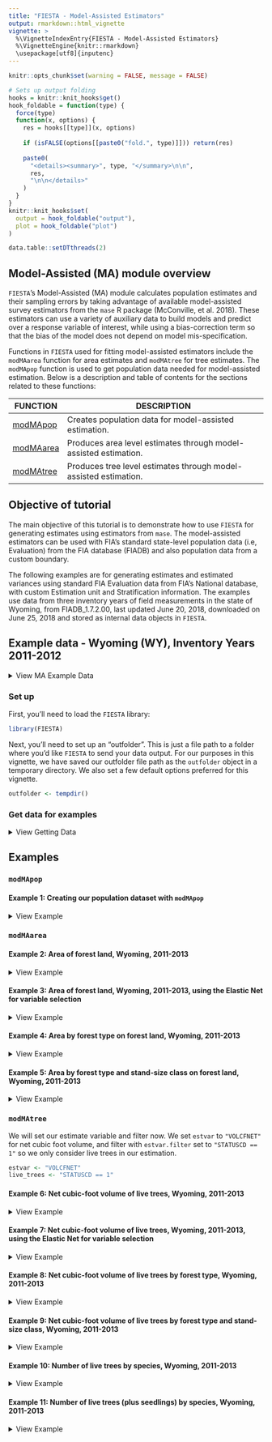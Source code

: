 ```yaml
---
title: "FIESTA - Model-Assisted Estimators"
output: rmarkdown::html_vignette
vignette: >
  %\VignetteIndexEntry{FIESTA - Model-Assisted Estimators}
  %\VignetteEngine{knitr::rmarkdown}
  \usepackage[utf8]{inputenc}
---
```


```r
knitr::opts_chunk$set(warning = FALSE, message = FALSE)
```

```r
# Sets up output folding
hooks = knitr::knit_hooks$get()
hook_foldable = function(type) {
  force(type)
  function(x, options) {
    res = hooks[[type]](x, options)
    
    if (isFALSE(options[[paste0("fold.", type)]])) return(res)
    
    paste0(
      "<details><summary>", type, "</summary>\n\n",
      res,
      "\n\n</details>"
    )
  }
}
knitr::knit_hooks$set(
  output = hook_foldable("output"),
  plot = hook_foldable("plot")
)
```

```r
data.table::setDTthreads(2)
```

## Model-Assisted (MA) module overview

`FIESTA`'s Model-Assisted (MA) module calculates population estimates and their sampling errors by taking advantage of available model-assisted survey estimators from the `mase` R package (McConville, et al. 2018). These estimators can use a variety of auxiliary data to build models and predict over a response variable of interest, while using a bias-correction term so that the bias of the model does not depend on model mis-specification. 

Functions in `FIESTA` used for fitting model-assisted estimators include the `modMAarea` function for area estimates and `modMAtree` for tree estimates. The `modMApop` function is used to get population data needed for model-assisted estimation. Below is a description and table of contents for the sections related to these functions:

FUNCTION  | DESCRIPTION
-------------- | ---------------------------------------------------------------
[modMApop](#modMApop) | Creates population data for model-assisted estimation.
[modMAarea](#modMAarea) | Produces area level estimates through model-assisted estimation.
[modMAtree](#modMAtree) | Produces tree level estimates through model-assisted estimation.


## Objective of tutorial

The main objective of this tutorial is to demonstrate how to use `FIESTA` for generating estimates using estimators from `mase`. The model-assisted estimators can be used with FIA's standard state-level population data (i.e, Evaluation) from the FIA database (FIADB) and also population data from a custom boundary. 

The following examples are for generating estimates and estimated variances using standard FIA Evaluation data from FIA's National database, with custom Estimation unit and Stratification information. The examples use data from three inventory years of field measurements in the state of Wyoming, from FIADB_1.7.2.00, last updated June 20, 2018, downloaded on June 25, 2018 and stored as internal data objects in `FIESTA`.

<!-- The Green-Book estimators can be used with FIA's standard state-level population data (i.e, Evaluation) from the FIA database (FIADB) and also population data from a custom boundary. The population data includes a set of FIA plot data and summarized auxiliary information for post-stratification, including a table of area by estimation unit within the population, and a table of strata proportions by estimation unit. This tutorial steps through several examples using FIESTA's Green Book module, for three different populations: (POP1) an FIA standard Evaluation, Wyoming 561301; (POP2) a custom boundary with one population, Bighorn National Forest; and (POP3) a custom boundary with sub-populations, Bighorn National Forest Districts. All examples can be used with any population, standard or custom. -->


## Example data - Wyoming (WY), Inventory Years 2011-2012

<details>
  <summary>View MA Example Data</summary>


Data Frame | Description
-----------| --------------------------------------------------------------------------------
WYplt      | WY plot-level data
WYcond     | WY condition-level data
WYtree     | WY tree-level data

External data            | Description
-------------------------| ------------------------------------------------------------------
WYbighorn_adminbnd.shp   | Polygon shapefile of WY Bighorn National Forest Administrative boundary*
WYbighorn_districtbnd.shp| Polygon shapefile of WY Bighorn National Forest District boundaries**
WYbighorn_forest_nonforest_250m.tif| GeoTIFF raster of predicted forest/nonforest (1/0) for stratification*** 
WYbighorn_dem_250m.img   | Erdas Imagine raster of elevation change, in meters****

*USDA Forest Service, Automated Lands Program (ALP). 2018. S_USA.AdministrativeForest (http://data.fs.usda.gov/geodata/edw). Description: An area encompassing all the National Forest System lands administered by an administrative unit. The area encompasses private lands, other governmental agency lands, and may contain National Forest System lands within the proclaimed boundaries of another administrative unit. All National Forest System lands fall within one and only one Administrative Forest Area.

**USDA Forest Service, Automated Lands Program (ALP). 2018. S_USA.RangerDistrict (http://data.fs.usda.gov/geodata/edw). Description: A depiction of the boundary that encompasses a Ranger District.

***Based on MODIS-based classified map resampled from 250m to 500m resolution and reclassified from 3 to 2 classes: 1:forest; 2:nonforest. Projected in Albers Conical Equal Area, Datum NAD27 (Ruefenacht et al. 2008). Clipped to extent of WYbighorn_adminbnd.shp.

****USGS National Elevation Dataset (NED), resampled from 30m resolution to 250m. Projected in Albers Conical Equal Area, Datum NAD27 (U.S. Geological Survey 2017). Clipped to boundary of WYbighorn_adminbnd.shp.

</details>

### Set up 

First, you'll need to load the `FIESTA` library:

```r
library(FIESTA)
```

Next, you'll need to set up an "outfolder". This is just a file path to a folder where you'd like `FIESTA` to send your data output. For our purposes in this vignette, we have saved our outfolder file path as the `outfolder` object in a temporary directory. We also set a few default options preferred for this vignette.

```r
outfolder <- tempdir()
```


### Get data for examples

<details>
  <summary>View Getting Data</summary>

Now that we've loaded `FIESTA` and setup our outfolder, we can retrieve the data needed to run the examples. First, we point to some external data and predictor layers stored in `FIESTA` and derive new predictor layers using the `terra` package. 

```r
# File names for external spatial data
WYbhfn <- system.file("extdata", "sp_data/WYbighorn_adminbnd.shp",
                      package = "FIESTA")
WYbhdistfn <- system.file("extdata", "sp_data/WYbighorn_districtbnd.shp",
                          package = "FIESTA")

## predictor variables
fornffn <- system.file("extdata", "sp_data/WYbighorn_forest_nonforest_250m.tif",
                       package = "FIESTA")
demfn <- system.file("extdata", "sp_data/WYbighorn_dem_250m.img",
                     package = "FIESTA")

# Derive new predictor layers from dem
library(terra)
dem <- rast(demfn)
slpfn <- paste0(outfolder, "/WYbh_slp.img")
slp <- terra::terrain(dem,
                      v = "slope",
                      unit = "degrees",
                      filename = slpfn, 
                      overwrite = TRUE,
                      NAflag = -99999.0)
aspfn <- paste0(outfolder, "/WYbh_asp.img")
asp <- terra::terrain(dem,
                      v = "aspect",
                      unit = "degrees", 
                      filename = aspfn,
                      overwrite = TRUE,
                      NAflag = -99999.0)
```

Next, we can get our FIA plot data and set up our auxiliary data. We can get our FIA plot data with the `spMakeSpatialPoints` function from `FIESTA`. For more information on how to use this function, please see the `sp` vignette included with `FIESTA` (link). 

```r
WYspplt <- spMakeSpatialPoints(
  xyplt = WYplt,
  xy.uniqueid = "CN",
  xvar = "LON_PUBLIC",
  yvar = "LAT_PUBLIC",
  xy.crs = 4269
)

rastlst.cont <- c(demfn, slpfn, aspfn)
rastlst.cont.name <- c("dem", "slp", "asp")
rastlst.cat <- fornffn
rastlst.cat.name <- "fornf"
```

Next, we must generate dataset for model-assisted estimation. We can do this with the `spGetAuxiliary` function from `FIESTA`. Again, see the `sp` vignette for further information on this function. 
 
```r

modeldat <- spGetAuxiliary(
  xyplt = WYspplt,
  uniqueid = "CN",
  unit_layer = WYbhfn,
  unitvar = NULL,
  rastlst.cont = rastlst.cont,
  rastlst.cont.name = rastlst.cont.name,
  rastlst.cat = rastlst.cat,
  rastlst.cat.name = rastlst.cat.name,
  rastlst.cont.stat = "mean",
  asptransform = TRUE,
  rast.asp = aspfn,
  keepNA = FALSE,
  showext = FALSE,
  savedata = FALSE)
```
```r
str(modeldat, max.level = 1)
```

</details>

## Examples

### `modMApop`

#### Example 1: Creating our population dataset with `modMApop`

<details>
  <summary>View Example</summary>
 
We can create our population data for model-assisted estimation. To do so, we use the `modMApop` function in `FIESTA`. We must assign our population tables with the `popTabs` argument (and unique identifiers for these tables with the `popTabIDs` argument if they are not the default), the plot assignment with the `pltassgn` argument, and in auxiliary dataset we just created with the `auxdat` argument. The `spGetAuxiliary` function has done much of the hard work for us so far, so we can just run a simple call to `modMApop`:
 
```r
MApopdat <- modMApop(popTabs = list(tree = WYtree, cond = WYcond),
                     auxdat = modeldat)
```

Note that the `modMApop` function returns a list with lots of information and data for us to use. For a quick look at what this list includes we can use the `str` function: 

```r
str(MApopdat, max.level = 1)
```

Now that we've created our population dataset, we can move on to estimation. 

</details>

### `modMAarea`

#### Example 2: Area of forest land, Wyoming, 2011-2013

<details>
  <summary>View Example</summary>

In this example, we look at estimating the area of forest land in Wyoming from 2011 to 2013 summed to the population unit (`sumunit = TRUE`) with the generalized regression estimator (`MAmethod = "greg"`). `FIESTA` returns raw data for area of forest land, Wyoming, 2011-2013 (sum estimation units). 

```r
area1 <- modMAarea(
  MApopdat = MApopdat, # pop - population calculations for WY, post-stratification
  MAmethod = "greg", # est - model-assisted method
  landarea = "FOREST" # est - forest land filter
  )

```

We can look at the structure of this output with `str` and the estimates below. Note that again `FIESTA` outputs a list. 

```r
str(area1, max.level = 2)

area1$est
```

</details>

#### Example 3: Area of forest land, Wyoming, 2011-2013, using the Elastic Net for variable selection

<details>
  <summary>View Example</summary>

Here, we fit the same model as the above example, but rather than using `"greg"` are our model-assisted method, we can use `"gregEN"` where the EN stands for "elastic net". The elastic net performs variable selection for us, grabbing predictors it finds to be most useful in the model. 

```r
area2 <- modMAarea(
  MApopdat = MApopdat, # pop - population calculations for WY, post-stratification
  MAmethod = "gregEN", # est - model-assisted method
  landarea = "FOREST", # est - forest land filter
  )

```

We can again see that the structure of the list is very similar to that in the above example:

```r
str(area2, max.level = 2)
```

However now the `raw` list has an item call `predselectlst`. We can look at this item now:

```r
area2$raw$predselectlst$totest
```

Notably, we can see that `dem`, `slp`, `asp_cos`, and `asp_sin` were removed from the model. 

</details>

#### Example 4: Area by forest type on forest land, Wyoming, 2011-2013 

<details>
  <summary>View Example</summary>

In this example, we look at adding rows to the output and include returntitle=TRUE to return title information.

```r
area3 <- modMAarea(
    MApopdat = MApopdat,         # pop - population calculations for WY, post-stratification
    MAmethod = "greg",           # est - model-assisted method
    landarea = "FOREST",         # est - forest land filter
    rowvar = "FORTYPCD",         # est - row domain
    returntitle = TRUE           # out - return title information
    )
```

Again, we can look at the contents of the output list. The output now includes titlelst, a list of associated titles.

```r
str(area3, max.level = 1)
```

And the estimates: 

```r
## Estimate and percent sampling error of estimate
area3$est
```

Along with raw data and titles:

```r
## Raw data (list object) for estimate
raw3 <- area3$raw      # extract raw data list object from output
names(raw3)
head(raw3$unit_totest) # estimates by estimation unit (i.e., ESTN_UNIT)
raw3$totest            # estimates for population (i.e., WY)
head(raw3$unit_rowest) # estimates by row, by estimation unit (i.e., ESTN_UNIT)
head(raw3$rowest)      # estimates by row for population (i.e., WY)


## Titles (list object) for estimate
titlelst3 <- area3$titlelst
names(titlelst3)
titlelst3
```

</details>

#### Example 5: Area by forest type and stand-size class on forest land, Wyoming, 2011-2013

<details>
  <summary>View Example</summary>

In this example, we look at adding rows and columns to output, including FIA names. We also output estimates and percent standard error in the same cell with the `allin1` argument in `table_options` and save data to an outfolder with the `outfolder` argument in `savedata_options`. 

```r
## Area of forest land by forest type and stand-size class, Wyoming, 2011-2013
area4 <- modMAarea(
    MApopdat = MApopdat,         # pop - population calculations for WY, post-stratification
    MAmethod = "greg",           # est - model-assisted method
    landarea = "FOREST",         # est - forest land filter
    rowvar = "FORTYPCD",         # est - row domain
    colvar = "STDSZCD",          # est - column domain
    savedata = TRUE,             # out - save data to outfolder
    returntitle = TRUE,          # out - return title information
    table_opts = list(
      row.FIAname = TRUE,          # table - row domain names
      col.FIAname = TRUE,          # table - column domain names
      allin1 = TRUE                # table - return output with est(pse)
      ),
    savedata_opts = list(
      outfolder = outfolder,       # save - outfolder for saving data
      outfn.pre = "WY"             # save - prefix for output files
      )
    )

area4$est
```

We can again look at the output list, estimates, raw data, and titles:

```r
## Look at output list
names(area4)

## Estimate and percent sampling error of estimate
head(area4$est)


## Raw data (list object) for estimate
raw4 <- area4$raw      # extract raw data list object from output
names(raw4)
head(raw4$unit_totest) # estimates by estimation unit (i.e., ESTN_UNIT)
head(raw4$totest)      # estimates for population (i.e., WY)
head(raw4$unit_rowest) # estimates by row, by estimation unit (i.e., ESTN_UNIT)
head(raw4$rowest)      # estimates by row for population (i.e., WY)
head(raw4$unit_colest) # estimates by column, by estimation unit (i.e., ESTN_UNIT)
head(raw4$colest)      # estimates by column for population (i.e., WY)
head(raw4$unit_grpest) # estimates by row and column, by estimation unit (i.e., ESTN_UNIT)
head(raw4$grpest)      # estimates by row and column for population (i.e., WY)


## Titles (list object) for estimate
titlelst4 <- area4$titlelst
names(titlelst4)
titlelst4


## List output files in outfolder
list.files(outfolder, pattern = "WY_area")
list.files(paste0(outfolder, "/rawdata"), pattern = "WY_area")
```

</details>

### `modMAtree`

We will set our estimate variable and filter now. We set `estvar` to `"VOLCFNET"` for net cubic foot volume, and filter with `estvar.filter` set to `"STATUSCD == 1"` so we only consider live trees in our estimation.  

```r
estvar <- "VOLCFNET"
live_trees <- "STATUSCD == 1"
```


#### Example 6: Net cubic-foot volume of live trees, Wyoming, 2011-2013

<details>
  <summary>View Example</summary>

We now will generate estimates by estimation unit (i.e., ESTN_UNIT) and sum to population (i.e., WY) with `modMAtree`.

```r
## Return raw data and titles
## Total net cubic-foot volume of live trees (at least 5 inches diameter), Wyoming, 2011-2013 
tree1 <- modMAtree(
    MApopdat = MApopdat,         # pop - population calculations
    MAmethod = "greg",           # est - model-assisted method
    landarea = "FOREST",         # est - forest land filter
    estvar = estvar,             # est - net cubic-foot volume
    estvar.filter = live_trees,  # est - live trees only
    returntitle = TRUE           # out - return title information
    )

names(tree1)
tree1$raw$unit_totest
```

</details>

#### Example 7: Net cubic-foot volume of live trees, Wyoming, 2011-2013, using the Elastic Net for variable selection

<details>
  <summary>View Example</summary>

Here, we fit the same model as the above example, but rather than using `"greg"` are our model-assisted method, we can use `"gregEN"` where the EN stands for "elastic net". The elastic net performs variable selection for us, grabbing predictors it finds to be most useful in the model. 

```r
## Return raw data and titles
## Total net cubic-foot volume of live trees (at least 5 inches diameter), Wyoming, 2011-2013 
tree2 <- modMAtree(
    MApopdat = MApopdat,         # pop - population calculations
    MAmethod = "gregEN",         # est - model-assisted method
    landarea = "FOREST",         # est - forest land filter
    estvar = estvar,             # est - net cubic-foot volume
    estvar.filter = live_trees,  # est - live trees only
    returntitle = TRUE           # out - return title information
    )
```

We can again see that the structure of the list is very similar to that in the above example:

```r
str(tree2, max.level = 2)
```

However now the `raw` list has an item call `predselectlst`. We can look at this item now:

```r
tree2$raw$predselectlst
```

Notably, we can see that [INSERT CORRECT PREDS] `dem`, `slp`, `asp_cos`, and `asp_sin` were removed from the model. 

</details>

#### Example 8: Net cubic-foot volume of live trees by forest type, Wyoming, 2011-2013

<details>
  <summary>View Example</summary>

This example adds rows to the output for net cubic-foot volume of live trees (at least 5 inches diameter) by forest type, Wyoming, 2011-2013. We also choose to return titles with `returntitle = TRUE`. 

```r
tree3 <- modMAtree(
    MApopdat = MApopdat,         # pop - population calculations
    MAmethod = "greg",           # est - model-assisted method
    landarea = "FOREST",         # est - forest land filter
    estvar = "VOLCFNET",               # est - net cubic-foot volume
    estvar.filter = "STATUSCD == 1",   # est - live trees only
    rowvar = "FORTYPCD",         # est - row domain 
    returntitle = TRUE           # out - return title information
    )

```

Again, we investigate the output of the returned list:

```r
## Look at output list
names(tree3)

## Estimate and percent sampling error of estimate
tree3$est

## Raw data (list object) for estimate
raw3 <- tree3$raw      # extract raw data list object from output
names(raw3)
head(raw3$unit_totest)   # estimates by estimation unit (i.e., ESTN_UNIT)
head(raw3$totest)        # estimates for population (i.e., WY)
head(raw3$unit_rowest)   # estimates by row, by estimation unit (i.e., ESTN_UNIT)
head(raw3$rowest)        # estimates by row for population (i.e., WY)


## Titles (list object) for estimate
titlelst3 <- tree3$titlelst
names(titlelst3)
titlelst3
```


We can also create a simple barplot from the output:

```r
## Create barplot
datBarplot(
      raw3$unit_rowest, 
      xvar = titlelst3$title.rowvar, 
      yvar = "est"
      )
```

And a fancier barplot:

```r
## Create fancier barplot
datBarplot(
      raw3$unit_rowest, 
      xvar = titlelst3$title.rowvar, 
      yvar = "est",
      errbars = TRUE, 
      sevar = "est.se", 
      main = FIESTAutils::wraptitle(titlelst3$title.row, 75),
      ylabel = titlelst3$title.yvar, 
      divideby = "million"
      )
```

</details>

#### Example 9: Net cubic-foot volume of live trees by forest type and stand-size class, Wyoming, 2011-2013

<details>
  <summary>View Example</summary>

This examples adds rows and columns to the output, including FIA names, for net cubic-foot volume of live trees (at least 5 inches diameter) by forest type and stand-size class, Wyoming, 2011-2013. We also use the `*_options` functions to return output with estimates (est) and percent standard error (pse) in same cell - est(pse) with `allin1 = TRUE` and save data to an outfolder with `savedata = TRUE` and `outfolder = outfolder`. 

```r
tree4 <- modMAtree(
    MApopdat = MApopdat,         # pop - population calculations
    MAmethod = "greg",           # est - model-assisted method
    landarea = "FOREST",         # est - forest land filter
    estvar = "VOLCFNET",               # est - net cubic-foot volume
    estvar.filter = "STATUSCD  == 1",   # est - live trees only
    rowvar = "FORTYPCD",         # est - row domain
    colvar = "STDSZCD",          # est - column domain
    returntitle = TRUE,          # out - return title information
    savedata = TRUE,             # out - save data to outfolder
    table_opts = table_options(
      row.FIAname = TRUE,          # est - row domain names
      col.FIAname = TRUE,          # est - column domain names
      allin1 = TRUE                # out - return output with est(pse)
    ),
    savedata_opts = savedata_options(
      outfolder = outfolder,       # out - outfolder for saving data
      outfn.pre = "WY"             # out - prefix for output files
      )
    )
```

Again, we investigate the output of the returned list:

```r
## Look at output list from modGBarea()
names(tree4)

## Estimate and percent sampling error of estimate
tree4$est


## Raw data (list object) for estimate
raw4 <- tree4$raw      # extract raw data list object from output
names(raw4)
head(raw4$unit_totest)   # estimates by estimation unit (i.e., ESTN_UNIT)
head(raw4$totest)        # estimates for population (i.e., WY)
head(raw4$unit_rowest)   # estimates by row, by estimation unit (i.e., ESTN_UNIT)
head(raw4$rowest)        # estimates by row for population (i.e., WY)
head(raw4$unit_colest)   # estimates by column, by estimation unit (i.e., ESTN_UNIT)
head(raw4$colest)        # estimates by column for population (i.e., WY)
head(raw4$unit_grpest)   # estimates by row and column, by estimation unit (i.e., ESTN_UNIT)
head(raw4$grpest)        # estimates by row and column for population (i.e., WY)


## Titles (list object) for estimate
titlelst4 <- tree4$titlelst
names(titlelst4)
titlelst4


## List output files in outfolder
list.files(outfolder, pattern = "WY_tree")
list.files(paste0(outfolder, "/rawdata"), pattern = "WY_tree")

```

</details>


#### Example 10: Number of live trees by species, Wyoming, 2011-2013

<details>
  <summary>View Example</summary>

We can use tree domain in estimation output rows:

```r
## Number of live trees (at least 1 inch diameter) by species
tree5 <- modMAtree(
    MApopdat = MApopdat,         # pop - population calculations
    MAmethod = "greg",           # est - model-assisted method
    landarea = "FOREST",         # est - forest land filter
    estvar = "TPA_UNADJ",               # est - number of trees per acre 
    estvar.filter = "STATUSCD == 1",    # est - live trees only
    rowvar = "SPCD",             # est - row domain
    returntitle = TRUE,          # out - return title information
    table_opts = table_options(    
      row.FIAname = TRUE,          # est - row domain names
      allin1 = FALSE               # out - return output with est and pse
      )
    )

```

We can also look at the output list and estimates again:

```r
## Look at output list
names(tree5)

## Estimate and percent sampling error of estimate
tree5$est
```

</details>

#### Example 11: Number of live trees (plus seedlings) by species, Wyoming, 2011-2013

<details>
  <summary>View Example</summary>

We can also add seedlings. 

Note: seedling data are only available for number of trees (estvar = TPA_UNADJ).

Note: must include seedling data in population data calculations.

```r
MApopdat_seed <- modMApop(popTabs = list(tree = WYtree,
                                         cond = WYcond,
                                         seed = WYseed),
                     pltassgn = WYpltassgn,
                     auxdat = modeldat)
```


```r
## Number of live trees by species, including seedlings
tree6 <- modMAtree(
    MApopdat = MApopdat_seed,         # pop - population calculations
    MAmethod = "greg",           # est - model-assisted method
    estseed = "add",             # est - add seedling data
    landarea = "FOREST",         # est - forest land filter
    estvar = "TPA_UNADJ",               # est - number of trees per acre 
    estvar.filter = "STATUSCD == 1",    # est - live trees only
    rowvar = "SPCD",             # est - row domain
    returntitle = TRUE,          # out - return title information
    table_opts = table_options(
      row.FIAname = TRUE,          # est - row domain names
      allin1 = FALSE)              # out - return output with est and pse
    )
```

And again we can look at our outputs and compare estimates:

```r
## Look at output list
names(tree6)

## Estimate and percent sampling error of estimate
tree6$est


## Compare estimates with and without seedlings
head(tree5$est)
head(tree6$est)
```

</details>

<!-- #### Example 11: Number of seedlings by species, Wyoming, 2011-2013 -->

<!-- Of course, we can also look at *only* seedlings. -->

<!-- Note: seedling data are only available for number of trees (estvar = TPA_UNADJ). -->

<!-- Note: must include seedling data in population data calculations. -->

<!-- ```{r} -->
<!-- ## Number of live trees seedlings by species -->
<!-- tree7 <- modMAtree( -->
<!--     MApopdat = MApopdat_seed,         # pop - population calculations -->
<!--     MAmethod = "greg",           # est - model-assisted method -->
<!--     estseed = "only",            # est - add seedling data -->
<!--     landarea = "FOREST",         # est - forest land filter -->
<!--     estvar = "TPA_UNADJ",        # est - number of trees per acre  -->
<!--     rowvar = "SPCD",             # est - row domain -->
<!--     returntitle = TRUE,          # out - return title information -->
<!--     table_opts = table_options( -->
<!--       row.FIAname = TRUE,          # est - row domain names -->
<!--       allin1 = FALSE               # out - return output with est and pse -->
<!--       ) -->
<!--     ) -->

<!-- ``` -->

<!-- And again we can look at our outputs and compare estimates: -->

<!-- ```{r} -->
<!-- ## Look at output list -->
<!-- names(tree7) -->

<!-- ## Estimate and percent sampling error of estimate -->
<!-- tree7$est -->

<!-- ## Compare estimates with, without, and only seedlings -->
<!-- head(tree5$est) -->
<!-- head(tree6$est) -->
<!-- head(tree7$est) -->
<!-- ``` -->



